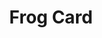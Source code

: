 ---
title: "Frog Card"
subtitle: ""
creator: ""
categories: ["art"]
featuredImage: "../src/assets/images/item/art/DSC02798.png"
views: ["../src/assets/images/item/art/DSC02798.png","../src/assets/images/item/art/DSC02799.png"]
nextItem: []
---